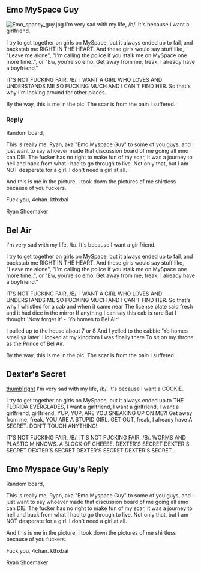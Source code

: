 <noinclude>{{Kopipe category|Assorted kopipe|Cheer up!}}</noinclude>
==Emo MySpace Guy==
[[Image:Emo_spacey_guy.jpg|thumb|right]]
I'm very sad with my life, /b/. It's because I want a girlfriend.

I try to get together on girls on MySpace, but it always ended up to fail, and backstab me RIGHT IN THE HEART. And these girls would say stuff like, "Leave me alone", "I'm calling the police if you stalk me on MySpace one more time..", or "Ew, you're so emo. Get away from me, freak, I already have a boyfriend."

IT'S NOT FUCKING FAIR, /B/. I WANT A GIRL WHO LOVES AND UNDERSTANDS ME SO FUCKING MUCH AND I CAN'T FIND HER. So that's why I'm looking around for other places.

By the way, this is me in the pic. The scar is from the pain I suffered.


=== Reply === 

Random board,

This is really me, Ryan, aka "Emo Myspace Guy" to some of you guys, and I just want to say whoever made that discussion board of me going all emo can DIE. The fucker has no right to make fun of my scar, it was a journey to hell and back from what I had to go through to live. Not only that, but I am NOT desperate for a girl. I don't need a girl at all.

And this is me in the picture, I took down the pictures of me shirtless because of you fuckers.


Fuck you, 4chan. kthxbai

Ryan Shoemaker
==Bel Air==

I'm very sad with my life, /b/. It's because I want a girlfriend.

I try to get together on girls on MySpace, but it always ended up to fail, and backstab me RIGHT IN THE HEART. And these girls would say stuff like, "Leave me alone", "I'm calling the police if you stalk me on MySpace one more time..", or "Ew, you're so emo. Get away from me, freak, I already have a boyfriend."

IT'S NOT FUCKING FAIR, /B/. I WANT A GIRL WHO LOVES AND UNDERSTANDS ME SO FUCKING MUCH AND I CAN'T FIND HER. So that's why I whistled for a cab and when it came near The license plate said fresh and it had dice in the mirror If anything I can say this cab is rare But I thought 'Now forget it' - 'Yo homes to Bel Air'

I pulled up to the house about 7 or 8 And I yelled to the cabbie 'Yo homes smell ya later' I looked at my kingdom I was finally there To sit on my throne as the Prince of Bel Air.

By the way, this is me in the pic. The scar is from the pain I suffered.

==Dexter's Secret==
[[IMAGE:Dexters_secret.jpg|thumb|right]]
I'm very sad with my life, /b/. It's because I want a COOKIE.

I try to get together on girls on MySpace, but it always ended up to THE FLORIDA EVERGLADES, I want a girlfriend, I want a girlfriend, I want a girlfriend, girlfriend, YUP, YUP, ARE YOU SNEAKING UP ON ME?! Get away from me, freak, YOU ARE A STUPID GIRL. GET OUT, freak, I already have A SECRET. DON'T TOUCH ANYTHING!

IT'S NOT FUCKING FAIR, /B/. IT'S NOT FUCKING FAIR, /B/. WORMS AND PLASTIC MINNOWS. A BLOCK OF CHEESE. DEXTER'S SECRET DEXTER'S SECRET DEXTER'S SECRET DEXTER'S SECRET DEXTER'S SECRET...

==Emo Myspace Guy's Reply==

Random board,

This is really me, Ryan, aka "Emo Myspace Guy" to some of you guys, and I just want to say whoever made that discussion board of me going all emo can DIE. The fucker has no right to make fun of my scar, it was a journey to hell and back from what I had to go through to live. Not only that, but I am NOT desperate for a girl. I don't need a girl at all.

And this is me in the picture, I took down the pictures of me shirtless because of you fuckers.


Fuck you, 4chan. kthxbai

Ryan Shoemaker